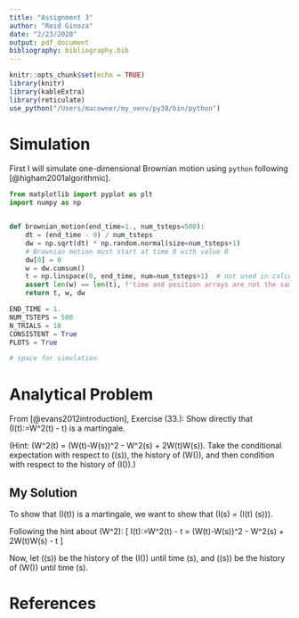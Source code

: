 ```yaml
---
title: "Assignment 3"
author: "Reid Ginoza"
date: "2/23/2020"
output: pdf_document
bibliography: bibliography.bib
---
```


```r
knitr::opts_chunk$set(echo = TRUE)
library(knitr)
library(kableExtra)
library(reticulate)
use_python("/Users/macowner/my_venv/py38/bin/python")
```

# Simulation

First I will simulate one-dimensional Brownian motion using `python` following [@higham2001algorithmic].

```python
from matplotlib import pyplot as plt
import numpy as np


def brownian_motion(end_time=1., num_tsteps=500):
    dt = (end_time - 0) / num_tsteps
    dw = np.sqrt(dt) * np.random.normal(size=num_tsteps+1)
    # Brownian motion must start at time 0 with value 0
    dw[0] = 0
    w = dw.cumsum()
    t = np.linspace(0, end_time, num=num_tsteps+1)  # not used in calculations
    assert len(w) == len(t), f'time and position arrays are not the same length. len(t) - len(w) = {len(t) - len(w)}'
    return t, w, dw
```

```python
END_TIME = 1.
NUM_TSTEPS = 500
N_TRIALS = 10
CONSISTENT = True
PLOTS = True
```

```python
# space for simulation
```


# Analytical Problem
From [@evans2012introduction], Exercise (33.):
Show directly that \(I(t):=W^2(t) - t\) is a martingale.

(Hint: \(W^2(t) = (W(t)-W(s))^2 - W^2(s) + 2W(t)W(s)\).
Take the conditional expectation with respect to \(\mathcal{W}(s)\), the history of \(W(\cdot)\), and then condition with respect to the history of \(I(\cdot)\).)

## My Solution
To show that \(I(t)\) is a martingale, we want to show that \(I(s) = \mathrm{E}(I(t) \vert \mathcal{U}(s))\).

Following the hint about \(W^2\):
\[
I(t):=W^2(t) - t = (W(t)-W(s))^2 - W^2(s) + 2W(t)W(s) - t
\]

Now, let \(\mathcal{U}(s)\) be the history of the \(I(\cdot)\) until time \(s\), and \(\mathcal{W}(s)\) be the history of \(W(\cdot)\) until time \(s\).
\begin{align}
\mathrm{E}(I(t) \vert \mathcal{W}(s)) &= \mathrm{E}( (W(t)-W(s))^2 - W^2(s) + 2W(t)W(s) - t \vert \mathcal{W}(s))\\
&= \mathrm{E}( (W(t)-W(s))^2 \vert \mathcal{W}(s)) 
- \mathrm{E}( W^2(s) \vert \mathcal{W}(s))
+ \mathrm{E}( 2W(t)W(s) \vert \mathcal{W}(s))
- \mathrm{E}( t\vert \mathcal{W}(s))\\
&= \mathrm{Var}(W(t)-W(s) \vert \mathcal{W}(s))
    + \lvert\mathrm{E}(W(t)-W(s))\rvert^2
- W^2(s)
+ 2W(s)\mathrm{E}(W(t) \vert \mathcal{W}(s))
- t\\
&= \mathrm{Var}(W(t) \vert \mathcal{W}(s))
- W^2(s)
+ 2W^2(s)
- t\\
&= t
+ W^2(s)
- t\\
&= W^2(s)
\end{align}


# References